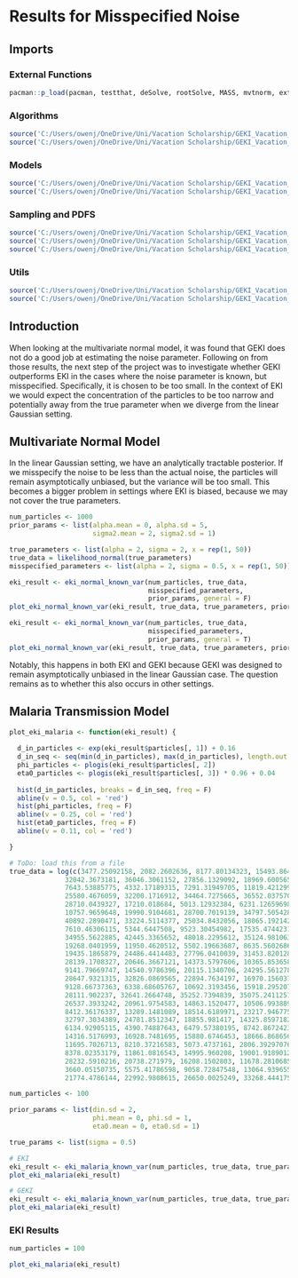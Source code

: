 # Results for Misspecified Noise

## Imports

### External Functions

```r
pacman::p_load(pacman, testthat, deSolve, rootSolve, MASS, mvtnorm, extraDistr)
```

### Algorithms

```r
source('C:/Users/owenj/OneDrive/Uni/Vacation Scholarship/GEKI_Vacation_Scholarship/src/eki.R')
source('C:/Users/owenj/OneDrive/Uni/Vacation Scholarship/GEKI_Vacation_Scholarship/src/eki_known_noise.R')
```

### Models

```r
source('C:/Users/owenj/OneDrive/Uni/Vacation Scholarship/GEKI_Vacation_Scholarship/src/models/eki_malaria_known_var.R')
source('C:/Users/owenj/OneDrive/Uni/Vacation Scholarship/GEKI_Vacation_Scholarship/src/models/eki_normal_known_var.R')
```

### **Sampling and PDFS**

```r
source('C:/Users/owenj/OneDrive/Uni/Vacation Scholarship/GEKI_Vacation_Scholarship/src/pdfs/pdfs_normal.R')
source('C:/Users/owenj/OneDrive/Uni/Vacation Scholarship/GEKI_Vacation_Scholarship/src/samples/samples_normal.R')
source('C:/Users/owenj/OneDrive/Uni/Vacation Scholarship/GEKI_Vacation_Scholarship/src/samples/samples_malaria.R')
```

### Utils

```r
source('C:/Users/owenj/OneDrive/Uni/Vacation Scholarship/GEKI_Vacation_Scholarship/src/utils/eki_helper.R')
source('C:/Users/owenj/OneDrive/Uni/Vacation Scholarship/GEKI_Vacation_Scholarship/results/plots_normal.R')
```

## Introduction

When looking at the multivariate normal model, it was found that GEKI does not do a good job at estimating the noise parameter. Following on from those results, the next step of the project was to investigate whether GEKI outperforms EKI in the cases where the noise parameter is known, but misspecified. Specifically, it is chosen to be too small. In the context of EKI we would expect the concentration of the particles to be too narrow and potentially away from the true parameter when we diverge from the linear Gaussian setting.

## Multivariate Normal Model

In the linear Gaussian setting, we have an analytically tractable posterior. If we misspecify the noise to be less than the actual noise, the particles will remain asymptotically unbiased, but the variance will be too small. This becomes a bigger problem in settings where EKI is biased, because we may not cover the true parameters.

```r
num_particles <- 1000
prior_params <- list(alpha.mean = 0, alpha.sd = 5, 
                     sigma2.mean = 2, sigma2.sd = 1)

true_parameters <- list(alpha = 2, sigma = 2, x = rep(1, 50))
true_data = likelihood_normal(true_parameters)
misspecified_parameters <- list(alpha = 2, sigma = 0.5, x = rep(1, 50))

eki_result <- eki_normal_known_var(num_particles, true_data, 
                                   misspecified_parameters, 
                                   prior_params, general = F)
plot_eki_normal_known_var(eki_result, true_data, true_parameters, prior_params)

eki_result <- eki_normal_known_var(num_particles, true_data, 
                                   misspecified_parameters, 
                                   prior_params, general = T)
plot_eki_normal_known_var(eki_result, true_data, true_parameters, prior_params)
```

Notably, this happens in both EKI and GEKI because GEKI was designed to remain asymptotically unbiased in the linear Gaussian case. The question remains as to whether this also occurs in other settings.

## Malaria Transmission Model

```r
plot_eki_malaria <- function(eki_result) {
  
  d_in_particles <- exp(eki_result$particles[, 1]) + 0.16
  d_in_seq <- seq(min(d_in_particles), max(d_in_particles), length.out = 50)
  phi_particles <- plogis(eki_result$particles[, 2])
  eta0_particles <- plogis(eki_result$particles[, 3]) * 0.96 + 0.04
  
  hist(d_in_particles, breaks = d_in_seq, freq = F)
  abline(v = 0.5, col = 'red')
  hist(phi_particles, freq = F)
  abline(v = 0.25, col = 'red')
  hist(eta0_particles, freq = F)
  abline(v = 0.11, col = 'red')

}
```

```r
# ToDo: load this from a file
true_data = log(c(3477.25092158, 2082.2602636, 8177.80134323, 15493.864566, 22287.2797051,
              32042.3673181, 36046.3061152, 27856.1329092, 18969.6005656, 11128.6168762,
              7643.53885775, 4332.17189315, 7291.31949705, 11819.4212998, 18264.6568702,
              25580.4676059, 32200.1716912, 34464.7275665, 36552.0375701, 39338.9890421,
              28710.0439327, 17210.018684, 5013.12932384, 6231.12659698, 5184.31550775,
              10757.9659648, 19990.9104681, 28700.7019139, 34797.5054285, 38454.7795789,
              40892.2890471, 33224.5114377, 25034.8432056, 18065.1921426, 11966.621219,
              7610.46306115, 5344.6447508, 9523.30454982, 17535.4744231, 25897.591274,
              34955.5622885, 42445.3365652, 48018.2295612, 35124.9810635, 26935.0603444,
              19268.0401959, 11950.4620512, 5502.19663687, 8635.56026865, 14905.8223501,
              19435.1865879, 24486.4414483, 27796.0410039, 31453.8201283, 34239.7616523,
              28139.1708327, 20646.3667121, 14373.5797606, 10365.8536585, 5833.20708983,
              9141.79669747, 14540.9786396, 20115.1340706, 24295.5612786, 30391.1023582,
              28647.9321315, 32826.0869565, 22894.7634197, 16970.156037, 12614.2503661,
              9128.66737363, 6338.68605767, 10692.3193456, 15918.2952078, 22537.746806,
              28111.902237, 32641.2664748, 35252.7394839, 35075.2411251, 31241.9835378,
              26537.3933242, 20961.9754583, 14863.1520477, 10506.9938898, 5104.27712973,
              8412.36176337, 13289.1481089, 18514.6189971, 23217.9467757, 26527.2938444,
              32797.3034389, 24781.8512347, 18855.981417, 14325.8597182, 9795.4855325,
              6134.92905115, 4390.74887643, 6479.57380195, 8742.86724234, 11529.3137403,
              14316.5176993, 16928.7481695, 15880.6746453, 18666.8686563, 14483.9165783,
              11695.7026713, 8210.37216583, 5073.4737161, 2806.39297076, 4894.96540928,
              8378.02353179, 11861.0816543, 14995.960208, 19001.9189012, 19174.6200071,
              28232.5910216, 20738.271979, 16208.1502803, 11678.2810685, 5753.42119881,
              3660.05150735, 5575.41786598, 9058.72847548, 13064.9396556, 17593.7989194,
              21774.4786144, 22992.9808615, 26650.0025249, 33268.4441751))
```

```r
num_particles <- 100

prior_params <- list(din.sd = 2,
                     phi.mean = 0, phi.sd = 1,
                     eta0.mean = 0, eta0.sd = 1)

true_params <- list(sigma = 0.5)
```

```r
# EKI
eki_result <- eki_malaria_known_var(num_particles, true_data, true_params, prior_params, general = F)
plot_eki_malaria(eki_result)

# GEKI
eki_result <- eki_malaria_known_var(num_particles, true_data, true_params, prior_params)
plot_eki_malaria(eki_result)
```

### EKI Results

```r
num_particles = 100

```

```r
plot_eki_malaria(eki_result)
```
